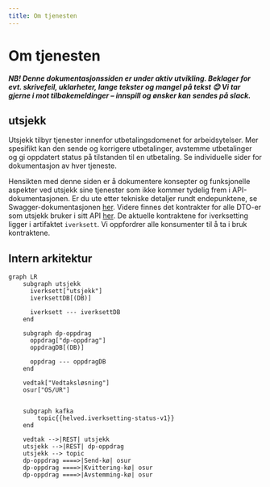 ```yaml
---
title: Om tjenesten
---
```


# Om tjenesten
***NB! Denne dokumentasjonssiden er under aktiv utvikling. Beklager for evt. skrivefeil, uklarheter, lange tekster og mangel på tekst 😊 Vi tar gjerne i mot tilbakemeldinger – innspill og ønsker kan sendes på slack.***

## utsjekk
Utsjekk tilbyr tjenester innenfor utbetalingsdomenet for arbeidsytelser. Mer spesifikt kan den sende og korrigere utbetalinger, avstemme utbetalinger og gi oppdatert status på tilstanden til en utbetaling.
Se individuelle sider for dokumentasjon av hver tjeneste.

Hensikten med denne siden er å dokumentere konsepter og funksjonelle aspekter ved utsjekk sine tjenester som ikke kommer tydelig frem i API-dokumentasjonen. Er du ute etter tekniske detaljer rundt endepunktene, se Swagger-dokumentasjonen
[her](https://utsjekk.intern.dev.nav.no/swagger-ui/index.html). Videre finnes det kontrakter for alle DTO-er som utsjekk bruker i sitt API [her](https://github.com/navikt/utsjekk-kontrakter).
De aktuelle kontraktene for iverksetting ligger i artifaktet `iverksett`. Vi oppfordrer alle konsumenter til å ta i bruk kontraktene.

## Intern arkitektur

```mermaid
graph LR
    subgraph utsjekk
      iverksett["utsjekk"]
      iverksettDB[(DB)]

      iverksett --- iverksettDB
    end

    subgraph dp-oppdrag
      oppdrag["dp-oppdrag"]
      oppdragDB[(DB)]

      oppdrag --- oppdragDB
    end

    vedtak["Vedtaksløsning"]
    osur["OS/UR"]


    subgraph kafka
        topic{{helved.iverksetting-status-v1}}
    end

    vedtak -->|REST| utsjekk
    utsjekk -->|REST| dp-oppdrag
    utsjekk --> topic
    dp-oppdrag ====>|Send-kø| osur
    dp-oppdrag ====>|Kvittering-kø| osur
    dp-oppdrag ====>|Avstemming-kø| osur
```
